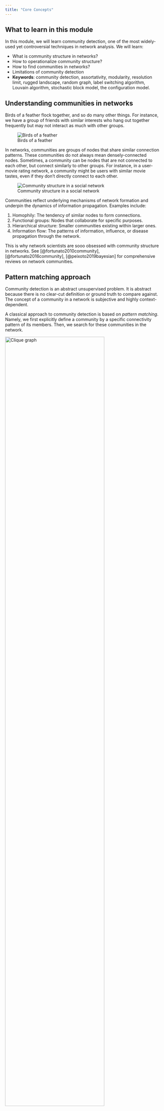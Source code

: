 ```yaml
---
title: "Core Concepts"
---
```


## What to learn in this module

In this module, we will learn community detection, one of the most widely-used yet controversial techniques in network analysis. We will learn:

- What is community structure in networks?
- How to operationalize community structure?
- How to find communities in networks?
- Limitations of community detection
- **Keywords**: community detection, assortativity, modularity, resolution limit, rugged landscape, random graph, label switching algorithm, Louvain algorithm, stochastic block model, the configuration model.

## Understanding communities in networks

Birds of a feather flock together, and so do many other things. For instance, we have a group of friends with similar interests who hang out together frequently but may not interact as much with other groups.

![Birds of a feather](https://t4.ftcdn.net/jpg/08/10/89/17/360_F_810891701_xy4NsqgdqllMfKDfV6V27ycrw8FLFqrw.jpg)

In networks, communities are groups of nodes that share similar connection patterns. These communities do not always mean densely-connected nodes. Sometimes, a community can be nodes that are not connected to each other, but connect similarly to other groups. For instance, in a user-movie rating network, a community might be users with similar movie tastes, even if they don't directly connect to each other.

![Community structure in a social network](https://upload.wikimedia.org/wikipedia/commons/thumb/f/f4/Network_Community_Structure.svg/220px-Network_Community_Structure.svg.png)

Communities reflect underlying mechanisms of network formation and underpin the dynamics of information propagation. Examples include:

1. Homophily: The tendency of similar nodes to form connections.
2. Functional groups: Nodes that collaborate for specific purposes.
3. Hierarchical structure: Smaller communities existing within larger ones.
4. Information flow: The patterns of information, influence, or disease propagation through the network.

This is why network scientists are sooo obsessed with community structure in networks. See [@fortunato2010community], [@fortunato2016community], [@peixoto2019bayesian] for comprehensive reviews on network communities.

## Pattern matching approach

Community detection is an abstract unsupervised problem. It is abstract because there is no clear-cut definition or ground truth to compare against. The concept of a community in a network is subjective and highly context-dependent.

A classical approach to community detection is based on *pattern matching*. Namely, we first explicitly define a community by a specific connectivity pattern of its members. Then, we search for these communities in the network.

::: {#fig-clique}

<img src="https://pythonhosted.org/trustedanalytics/R_images/k-clique_201508281155.png" alt="Clique graph" width="80%">

Cliques of different sizes. Taken from [https://pythonhosted.org/trustedanalytics/python_api/graphs/graph-/kclique_percolation.html](https://pythonhosted.org/trustedanalytics/python_api/graphs/graph-/kclique_percolation.html)
:::

Perhaps, the strictest definition of a community is a *clique*: a group of nodes all connected to each other. Examples include triangles (3-node cliques) and fully-connected squares (4-node cliques). However, cliques are often too rigid for real-world networks. In social networks, for instance, large groups of friends rarely have every member connected to every other, yet we want to accept such "in-perfect" social circles as communities. This leads to the idea of relaxed versions of cliques, called **pseudo-cliques**.

Pseudo-cliques are defined by relaxing at least one of the following three dimensions of strictness, i.e., degree, density, and distance. We will walk through each of them in details as follows.

### Degree relaxation
Degree relaxation acknowledges that real-world groups rarely have perfect connectivity among all members. The *k-plex* [@seidman1978graph] is a classic example: it allows each node in a group to miss connections to up to $k$ other members, making it possible to model social circles where not everyone knows everyone else. Similarly, the **k-core** [@seidman1983network] requires each node to have at least $k$ connections within the group, capturing the idea of a "core" of well-connected individuals. These approaches reflect the reality that cohesive groups can exist even when some connections are missing, and they help distinguish between core and peripheral members in a network.

::: {#fig-degree-relaxation}
```dot
//| fig-width: 6
//| fig-height: 3
//| fig-align: center

graph G {
    layout=fdp;
    node [shape=circle, style=filled, fontsize=12, width=0.6];
    edge [len=1.5];

    // k-plex: qualifies (2-plex allows each node to miss 1 connection)
    subgraph cluster_kplex {
        label="✅ k-plex (k=2)\nEach node misses ≤1 connection";
        style=filled;
        fillcolor="#e8f5e8";

        a [pos="0.5,2.5!", fillcolor="#4ecdc4"];
        b [pos="1.5,3!", fillcolor="#4ecdc4"];
        c [pos="2,2!", fillcolor="#4ecdc4"];
        d [pos="1.5,1!", fillcolor="#4ecdc4"];
        e [pos="0.5,1.5!", fillcolor="#4ecdc4"];

        a -- b; a -- d; a -- e;
        b -- c; b -- e;
        c -- d;
        d -- e;
        // Each node connected to 3 out of 4 others (misses exactly 1)
    }

    // Almost k-plex: does not qualify (some nodes miss >1 connections)
    subgraph cluster_not_kplex {
        label="❌ NOT k-plex (k=2)\nSome nodes miss >1 connection";
        style=filled;
        fillcolor="#ffe8e8";

        f [pos="5.5,2.5!", fillcolor="#ff9999"];
        g [pos="6.5,3!", fillcolor="#ff9999"];
        h [pos="7,2!", fillcolor="#ff9999"];
        i [pos="6.5,1!", fillcolor="#ff9999"];
        j [pos="5.5,1.5!", fillcolor="#ff9999"];

        f -- g; f -- j;
        g -- h;
        h -- i;
        i -- j;
        // Node f misses 2 connections (to h, i), violating k=2 constraint
    }
}
```

Comparison of k-plex: The left group qualifies as a 2-plex since each node misses at most 1 connection. The right group fails because some nodes miss more than 1 connection.
:::

### Density relaxation
Density relaxation shifts the focus from individual connections to the overall cohesiveness of the group. Instead of requiring every possible connection, a **$\rho$-dense subgraph** [@goldberg1984finding] enforces that the group contains at least a fraction $\rho$ of all possible internal edges. This approach is useful for identifying communities that are highly, but not perfectly, interconnected—such as a friend group where most, but not all, pairs know each other.

::: {#fig-density-relaxation}
```dot
//| fig-width: 6
//| fig-height: 3
//| fig-align: center

graph G {
    layout=fdp;
    node [shape=circle, style=filled, fontsize=12, width=0.6];
    edge [len=1.5];

    // ρ-dense: qualifies (has 8/10 = 80% > 75% threshold)
    subgraph cluster_dense {
        label="✅ ρ-dense (ρ=0.75)\n8/10 edges = 80% density";
        style=filled;
        fillcolor="#e8f5e8";

        a [pos="0.5,2.5!", fillcolor="#45b7d1"];
        b [pos="1.5,3!", fillcolor="#45b7d1"];
        c [pos="2,2!", fillcolor="#45b7d1"];
        d [pos="1.5,1!", fillcolor="#45b7d1"];
        e [pos="0.5,1.5!", fillcolor="#45b7d1"];

        a -- b; a -- d; a -- e;
        b -- c; b -- e;
        c -- d; c -- e;
        d -- e;
        // Missing: a -- c, b -- d (has 8 out of 10 possible edges = 80%)
    }

    // Not ρ-dense: fails (has 4/10 = 40% < 75% threshold)
    subgraph cluster_not_dense {
        label="❌ NOT ρ-dense (ρ=0.75)\n4/10 edges = 40% density";
        style=filled;
        fillcolor="#ffe8e8";

        f [pos="5.5,2.5!", fillcolor="#ff9999"];
        g [pos="6.5,3!", fillcolor="#ff9999"];
        h [pos="7,2!", fillcolor="#ff9999"];
        i [pos="6.5,1!", fillcolor="#ff9999"];
        j [pos="5.5,1.5!", fillcolor="#ff9999"];

        f -- g;
        g -- h;
        i -- j;
        j -- f;
        // Missing 6 edges: has only 4 out of 10 possible edges = 40%
    }
}
```

Comparison of ρ-dense subgraphs: The left group qualifies as a 0.75-dense subgraph with 80% edge density. The right group fails with only 40% density.
:::

### Distance relaxation
Distance relaxation allows for the inclusion of nodes that are not directly connected but are still close in terms of network steps. The **$n$-clique** [@luce1950connectivity] is a group where every pair of nodes is within $n$ steps of each other, so members can be connected through mutual friends. However, this can sometimes include connections that pass through nodes outside the group, which led to refinements such as the **$n$-clan** and **$n$-club** [@mokken1979cliques], where all paths between members must remain within the group itself. These definitions help capture the idea of communities that are tightly knit not just by direct ties, but also by short, internal paths.

::: {#fig-distance-relaxation}
```dot
//| fig-width: 6
//| fig-height: 3
//| fig-align: center

graph G {
    layout=fdp;
    node [shape=circle, style=filled, fontsize=12, width=0.6];
    edge [len=1.5, color="#666666"];

    // n-clique: qualifies (all nodes within distance 2)
    subgraph cluster_nclique {
        label="✅ 2-clique\nAll nodes within distance 2";
        style=filled;
        fillcolor="#e8f5e8";

        a [pos="0.5,2.5!", fillcolor="#96ceb4"];
        b [pos="1.5,3!", fillcolor="#96ceb4"];
        c [pos="2,2!", fillcolor="#96ceb4"];
        d [pos="1.5,1!", fillcolor="#96ceb4"];
        e [pos="0.5,1.5!", fillcolor="#96ceb4"];

        a -- b; a -- e;
        b -- c;
        c -- d;
        d -- e;
        // All pairs are within distance 2 (some via intermediate nodes)
    }

    // Not n-clique: fails (some nodes >2 steps apart)
    subgraph cluster_not_nclique {
        label="❌ NOT 2-clique\nSome nodes >2 steps apart";
        style=filled;
        fillcolor="#ffe8e8";

        f [pos="5.5,2.5!", fillcolor="#ff9999"];
        g [pos="6.5,3!", fillcolor="#ff9999"];
        h [pos="7,2!", fillcolor="#ff9999"];
        i [pos="6.5,1!", fillcolor="#ff9999"];
        j [pos="5.5,1.5!", fillcolor="#ff9999"];

        f -- g;
        h -- i;
        j -- f;
        // Note: g and h are distance 3+ apart (no path ≤2 steps)
    }

    // Add dashed lines to show distance-2 paths in the valid case
    a -- c [style=dashed, color="#4CAF50"];
    a -- d [style=dashed, color="#4CAF50"];
    b -- d [style=dashed, color="#4CAF50"];
    b -- e [style=dashed, color="#4CAF50"];
    c -- e [style=dashed, color="#4CAF50"];
}
```

Comparison of n-cliques: The left group qualifies as a 2-clique since all pairs are within 2 steps (dashed green lines show distance-2 connections). The right group fails because some nodes are >2 steps apart.
:::

### Hybrid approaches
Hybrid approaches combine these dimensions to capture even more nuanced community structures. The **$k$-truss** [@saito2008extracting; @cohen2009graph; @wang2010triangulation] requires that every edge in the group participates in at least $k-2$ triangles, emphasizing the importance of triadic relationships for group stability. The **$\rho$-dense core** [@koujaku2016dense] balances high internal density with sparse external connections, identifying groups that are not only cohesive inside but also well-separated from the rest of the network. These hybrid definitions reflect the complex and overlapping nature of real-world communities, where both internal cohesion and clear boundaries matter.

::: {#fig-hybrid-approaches}
```dot
//| fig-width: 6
//| fig-height: 3
//| fig-align: center

graph G {
    layout=fdp;
    node [shape=circle, style=filled, fontsize=12, width=0.6];
    edge [len=1.5];

    // k-truss: qualifies (each edge in ≥k-2=2 triangles)
    subgraph cluster_truss {
        label="✅ 4-truss\nEach edge in ≥2 triangles";
        style=filled;
        fillcolor="#e8f5e8";

        a [pos="0.5,2.5!", fillcolor="#e056fd"];
        b [pos="1.5,3!", fillcolor="#e056fd"];
        c [pos="2,2!", fillcolor="#e056fd"];
        d [pos="1.5,1!", fillcolor="#e056fd"];
        e [pos="0.5,1.5!", fillcolor="#e056fd"];

        a -- b; a -- d; a -- e;
        b -- c; b -- d;
        c -- d; c -- e;
        d -- e;
        // Every edge participates in at least 2 triangles
    }

    // Not k-truss: fails (some edges in <k-2 triangles)
    subgraph cluster_not_truss {
        label="❌ NOT 4-truss\nSome edges in <2 triangles";
        style=filled;
        fillcolor="#ffe8e8";

        f [pos="5.5,2.5!", fillcolor="#ff9999"];
        g [pos="6.5,3!", fillcolor="#ff9999"];
        h [pos="7,2!", fillcolor="#ff9999"];
        i [pos="6.5,1!", fillcolor="#ff9999"];
        j [pos="5.5,1.5!", fillcolor="#ff9999"];

        f -- g; f -- j;
        g -- h;
        h -- i;
        i -- j;
        // Some edges (like g-h) participate in <2 triangles
    }
}
```

Comparison of k-truss: The left group qualifies as a 4-truss since every edge participates in at least 2 triangles. The right group fails because some edges participate in fewer than 2 triangles.
:::


#### Choosing Your Tool: A Practical Guide

When to use each approach:

| Your Question | Best Pseudo-Clique |
|---------------|-------------------|
| "Who are the core members?" | k-core |
| "Which groups are tightly knit?" | k-truss |
| "How far can influence spread?" | n-clique |
| "What if some people don't know each other?" | k-plex |
| "How cohesive is this group overall?" | ρ-dense subgraph |
| "Does this group have clear boundaries?" | ρ-dense core |

::: {.callout-note title="Try It Yourself"}
Take a small network you know well (your workplace, school department, or social media connections) and try identifying groups using different pseudo-clique definitions. How do the results differ? Which definition best captures your intuitive sense of "who belongs together"?
:::

::: {#fig-clique-pattern}

<img src="https://ars.els-cdn.com/content/image/1-s2.0-S0378873315000520-gr1.jpg" alt="Pseudo-clique patterns" width="80%" style="display: block; margin-left: auto; margin-right: auto;">

Illustation of different pseudo cliques. Taken from {footcite}`koujaku2016dense`.

:::

## Graph cut optimization approach

Another approach from computer science is to treat a community detection problem as an *optimization* problem. An early example is the **graph cut** problem, which asks to find the minimum number of edges to cut the graph into two disconnected components.

Specifically, let us consider cutting the network into two communities. Let $V_1$ and $V_2$ be the set of nodes in the two communities. Then, the cut is the number of edges between the two communities, which is given by

$$
\begin{align}
\text{Cut}(V_1, V_2) = \sum_{i \in V_1} \sum_{j \in V_2} A_{ij}
\end{align}
$$

Now, the community detection problem is translated into **an optimization problem**, with the goal of finding a cut $V_1, V_2$ that minimizes $\text{Cut}(V_1, V_2)$.

The description of this problem is not complete 😈. Let's find out what is missing by playing with the optimization problem.

::: {.callout-note title="Exercise"}
:class: tip

Can you identify what is missing in the description of the graph cut problem? Without this, the best cut is trivial. {{ "<a href='BASE_URL/vis/community-detection/index.html?scoreType=graphcut&numCommunities=2&randomness=1&dataFile=two-cliques.json'>Graph Cut Problem 🎮</a>".replace('BASE_URL', base_url) }}

::: {.callout collapse="true"}
**Click to reveal the answer!**

The missing element is a constraint: each community must contain at least one node. Without this, the trivial solution of placing all nodes in a single community would always yield a cut of zero.
:::

:::

## Modularity: measuring assortativity against null models

**Modularity** is by far the most widely used method for community detection. Modularity can be derived in many ways, but we will follow the one derived from assortativity.

**Assortativity** is a measure of the tendency of nodes to connect with nodes of the same attribute. The attribute, in our case, is the community that the node belongs to, and we say that a network is assortative if nodes of the same community are more likely to connect with each other than nodes of different communities.

Let's think about assortativity by using color balls and strings! 🎨🧵

Imagine we're playing a game as follows:

1. Picture each connection in our network as two colored balls joined by a piece of string. 🔴🟢--🔵🟡
2. The color of each ball shows which community it belongs to.
3. Now, let's toss all these ball-and-string pairs into a big bag.
4. We'll keep pulling out strings with replacement and checking if the balls on each end match colors.

The more color matches we find, the more assortative our network is. But, there's a catch! What if we got lots of matches just by luck? For example, if all our balls were the same color, we'd always get a match. But that doesn't tell us much about our communities. So, to be extra clever, we compare our results to a "random" version (null model):

1. We snip all the strings and mix up all the balls.
2. Then we draw pairs of balls at random *with replacement* and see how often the colors match.

By comparing our original network to this mixed-up version, we can see if our communities are really sticking together more than we'd expect by chance. This comparison against the random version is the heart of modularity. Unlike graph cut methods that aim to maximize assortativity directly, modularity measures assortativity *relative* to *a null model*.

::: {#fig-fig-modularity-game}

<img src="../figs/modularity.jpg" alt="Single node failure" width="100%">

Illustration of how modularity measures assortativity relative to a null model.
:::

Now, let's put on our math hats and make this colorful game a bit more precise. Let's introduce some helpful symbols to describe our network:
- $N$: This is our total number of nodes (or balls in our game)
- $M$: The number of edges (or strings) connecting our nodes
- $A_{ij}$: Adjacency matrix. If $A_{ij} = 1$, it means node $i$ and node $j$ are connected. If $A_{ij} = 0$, they're not connected.
- $k_i$: Degree of node $i$, i.e., how many edges a node has.
- $c_i$: Community of node $i$, i.e., which community a node belongs to.
- $\delta(c_i, c_j)$: Kronecker delta function. It gives us 1 if nodes $i$ and $j$ are the same color, and 0 if they're different.

::: {.callout-note title="Exercise"}
:class: tip

What is the probability of color matches for a given network? Derive the probability by using $\sum, M, A_{ij}, \delta(c_i, c_j)$.

::: {.callout-note collapse="true" title="Hint"}
Let's think about our colorful bag of balls and strings! 🎨🧵
First, ask yourself:
1. How many strings do we have in total? (This is our M!)
2. Now, out of all these strings, how many are the same color on both ends?
:::

:::

::: {.callout-note title="Exercise"}
:class: tip

What is the probability of color matches for the random version? Derive the probability by using $\sum, M, \delta(c_i, c_j), k_i,k_j$.

::: {.callout collapse="true"}
**Hint**
1. Imagine a big bag full of colorful balls, but this time without any strings. 🔴🟢🔵🟡
2. Now, think about picking one ball out of the bag. What are the chances of picking a specific color?
3. Then, put that ball back and pick another one. What are the odds this second ball matches the color of the first one?
:::

:::

The full modularity formula is covered in the coding section 😉.

## Pen and Paper Exercise

✍️ [Pen and Paper Exercise](./pen-and-paper/exercise.pdf) 🚢

```footbibliography
```